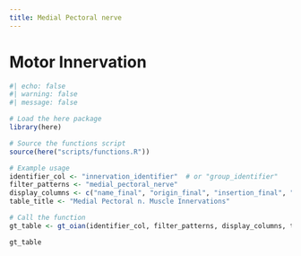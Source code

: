 ```yaml
---
title: Medial Pectoral nerve
---
```



# Motor Innervation

```r
#| echo: false
#| warning: false
#| message: false

# Load the here package
library(here)

# Source the functions script
source(here("scripts/functions.R"))

# Example usage
identifier_col <- "innervation_identifier"  # or "group_identifier"
filter_patterns <- "medial_pectoral_nerve"
display_columns <- c("name_final", "origin_final", "insertion_final", "innervation_final", "action_final")
table_title <- "Medial Pectoral n. Muscle Innervations"

# Call the function
gt_table <- gt_oian(identifier_col, filter_patterns, display_columns, table_title)

gt_table
```